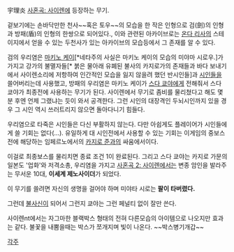 宇理炎
[[사혼곡: 사이렌]]에 등장하는 무기.

겉보기에는 손바닥만한 천사~~혹은 토우~~의 모습을 한 작은 인형으로 검(劍)의 인형과 방패(盾)의 인형의 한쌍으로 되어있다., 이와 관련된 아카이브로는 [[온다 리사]]의 스테이지에서 얻을 수 있는 두천사가 있는 아카이브의 모습등에서 그 존재를 알 수 있다. 

검의 우리염은 [[마키노 케이]][*네타주의 사실은 마키노 케이의 모습의 미야마 시로우.]가 가지고 강가의 불멸자들[* 붉은 물아래 유폐된 불사의 카지로가의 존재들과 바다 보내기에서 사이렌소리에 저항하여 인간적인 모습을 잃지 않을려 했던 반시인들]과 [[시인]]들을 쓸어버리는데 사용했고, 방패의 우리염은 마키노 케이가 [[스다 쿄야]]에게 전해줘서 스다 쿄야가 최종전에 사용하는 무기가 된다. 사이렌에서 무기로 좀비를 물리쳤다고 해도 몇 분 후엔 언제 그랬냐는 듯이 와서 공격한다. 그런 시인의 대장격인 두뇌시인까지 있을 경우 그 시인 역시 쓰러트리지 않으면 돌아다니기 힘들다.

우리염으로 타죽은 시인들은 다신 부활하지 않는다. 다만 아쉽게도 플레이어가 시인들에게 쓸 기회는 없다(...). 유일하게 대 시인전에서 사용할 수 있는 기회는 이게임의 중보스전에 해당하는 임페르노에서의 [[카지로 준]]과의 싸움에서이다.

이걸로 최종보스를 물리치면 종료 조건 1이 완료된다. 그리고 스다 쿄야는 카지로 가문의 일본도 '업화'와 저격소총, 우리염을 가지고 [[사혼곡 2: 사이렌]]에서는 변종 암인을 발라주는 무서운 10대, '''이세계 제노사이더'''가 되었다.

이 무기를 쓸려면 자신의 생명을 걸어야 하며 미야타 시로는 '''팔이 타버렸다.'''

그런데 [[불사신]]이 되어서 그런지 쿄야는 그런 페널티 없이 잘만 쓴다.


사이렌nt에서는 자그마한 블랙박스 형태의 전혀 다른모습의 아이템으로 나오지만 효과는 같다. 불꽃을 내뿜을때는 박스가 쪼개지며 빛이 나온다. ~~박스병기개갑~~

[[각주]]
